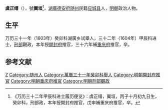 '''虞正缙'''（{{bd|？||？|catIdx=}}），號'''翼垣'''<ref>《万历三十二年甲辰科进士履历便览》：虞正缙，翼垣，丙子十月初九日生，癸卯科，刑部政，本年授開封府推官，戊申補重庆府推官，卒。</ref>，[[湖廣|湖廣]][[德安府|德安府]][[随州|随州]]民籍[[应城县|应城县]]人，[[明朝|明朝]]政治人物。

== 生平 ==
万历三十一年（1603年）癸卯科湖廣乡试舉人，三十二年（1604年）甲辰科进士，[[刑部|刑部]]觀政，本年授[[開封府|開封府]]推官，三十六年補[[重庆府|重庆府]]推官，卒。

==参考文献==
{{reflist}}

{{萬曆三十二年甲辰科殿試金榜}}

{{Authority control}}

{{DEFAULTSORT:}}
[[Category:虞姓|Z]]
[[Category:随州人|Category:随州人]]
[[Category:萬曆三十一年癸卯科舉人|Category:萬曆三十一年癸卯科舉人]]
[[Category:明朝開封府推官|Category:明朝開封府推官]]
[[Category:明朝重庆府推官|Category:明朝重庆府推官]]
[[Category:明朝刑部觀政|Category:明朝刑部觀政]]


{{明朝人物小作品}}